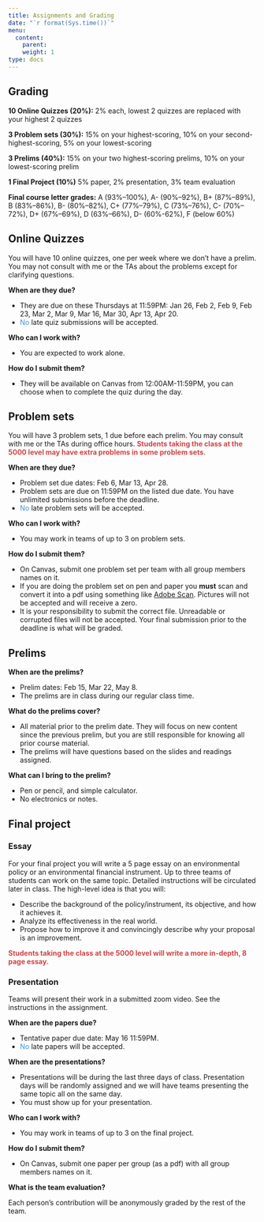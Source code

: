 ```yaml
---
title: Assignments and Grading
date: "`r format(Sys.time())`"
menu:
  content:
    parent: 
    weight: 1
type: docs
---
```


## Grading

**10 Online Quizzes (20%):** 2% each, lowest 2 quizzes are replaced with your highest 2 quizzes 

**3 Problem sets (30%):** 15% on your highest-scoring, 10% on your second-highest-scoring, 5% on your lowest-scoring

**3 Prelims (40%):** 15% on your two highest-scoring prelims, 10% on your lowest-scoring prelim

**1 Final Project (10%)** 5% paper, 2% presentation, 3% team evaluation

**Final course letter grades:** A (93%–100%), A- (90%–92%), B+ (87%–89%), B (83%–86%), B- (80%–82%), C+ (77%–79%), C (73%–76%), C- (70%–72%), D+ (67%–69%), D (63%–66%), D- (60%-62%), F (below 60%)

## Online Quizzes

You will have 10 online quizzes, one per week where we don't have a prelim. You may not consult with me or the TAs about the problems except for clarifying questions.

**When are they due?** 

- They are due on these Thursdays at 11:59PM: Jan 26, Feb 2, Feb 9, Feb 23, Mar 2, Mar 9, Mar 16, Mar 30, Apr 13, Apr 20.
- <span style="color:#3C93DC">No</span> late quiz submissions will be accepted.

**Who can I work with?** 

- You are expected to work alone.

**How do I submit them?**

- They will be available on Canvas from 12:00AM-11:59PM, you can choose when to complete the quiz during the day.

## Problem sets

You will have 3 problem sets, 1 due before each prelim. You may consult with me or the TAs during office hours. <span style="color:#CF4446">**Students taking the class at the 5000 level may have extra problems in some problem sets.**</span> 
 
**When are they due?** 

- Problem set due dates: Feb 6, Mar 13, Apr 28.
- Problem sets are due on 11:59PM on the listed due date. You have unlimited submissions before the deadline.
- <span style="color:#3C93DC">No</span> late problem sets will be accepted.

**Who can I work with?**

- You may work in teams of up to 3 on problem sets.

**How do I submit them?** 
 
- On Canvas, submit one problem set per team with all group members names on it.
- If you are doing the problem set on pen and paper you **must** scan and convert it into a pdf using something like [Adobe Scan](https://www.adobe.com/acrobat/mobile/scanner-app.html). Pictures will not be accepted and will receive a zero.
- It is your responsibility to submit the correct file. Unreadable or corrupted files will not be accepted. Your final submission prior to the deadline is what will be graded.


## Prelims 

**When are the prelims?**

- Prelim dates: Feb 15, Mar 22, May 8.
- The prelims are in class during our regular class time.

**What do the prelims cover?**

- All material prior to the prelim date. They will focus on new content since the previous prelim, but you are still responsible for knowing all prior course material.
- The prelims will have questions based on the slides and readings assigned.

**What can I bring to the prelim?**

- Pen or pencil, and simple calculator.
- No electronics or notes.

## Final project 

### Essay

For your final project you will write a 5 page essay on an environmental policy or an environmental financial instrument. Up to three teams of students can work on the same topic. Detailed instructions will be circulated later in class. The high-level idea is that you will:

- Describe the background of the policy/instrument, its objective, and how it achieves it.
- Analyze its effectiveness in the real world.
- Propose how to improve it and convincingly describe why your proposal is an improvement.

<span style="color:#CF4446">**Students taking the class at the 5000 level will write a more in-depth, 8 page essay.**</span> 

### Presentation

Teams will present their work in a submitted zoom video. See the instructions in the assignment.

**When are the papers due?** 

- Tentative paper due date: May 16 11:59PM.
- <span style="color:#3C93DC">No</span> late papers will be accepted.

**When are the presentations?** 

- Presentations will be during the last three days of class. Presentation days will be randomly assigned and we will have teams presenting the same topic all on the same day.
- You must show up for your presentation.

**Who can I work with?**

- You may work in teams of up to 3 on the final project.

**How do I submit them?** 

- On Canvas, submit one paper per group (as a pdf) with all group members names on it.

**What is the team evaluation?**

Each person's contribution will be anonymously graded by the rest of the team.